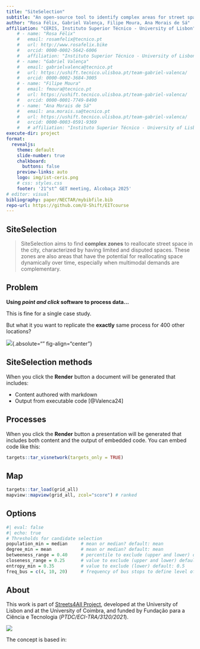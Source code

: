 ```yaml
---
title: "SiteSelection"
subtitle: "An open-source tool to identify complex areas for street space reallocation"
author: "Rosa Félix, Gabriel Valença, Filipe Moura, Ana Morais de Sá"
affiliation: "CERIS, Instituto Superior Técnico - University of Lisbon"
    # - name: "Rosa Félix"
    #   email: rosamfelix@tecnico.pt
    #   url: http://www.rosafelix.bike
    #   orcid: 0000-0002-5642-6006
    #   affiliation: "Instituto Superior Técnico - University of Lisbon"
    # - name: "Gabriel Valença"
    #   email: gabrielvalenca@tecnico.pt
    #   url: https://ushift.tecnico.ulisboa.pt/team-gabriel-valenca/
    #   orcid: 0000-0002-3684-3005
    # - name: "Filipe Moura"
    #   email: fmoura@tecnico.pt
    #   url: https://ushift.tecnico.ulisboa.pt/team-gabriel-valenca/
    #   orcid: 0000-0001-7749-8490
    # - name: "Ana Morais de Sá"
    #   email: ana.morais.sa@tecnico.pt
    #   url: https://ushift.tecnico.ulisboa.pt/team-gabriel-valenca/
    #   orcid: 0000-0003-0591-9369
    #   # affiliation: "Instituto Superior Técnico - University of Lisbon"
execute-dir: project
format:
  revealjs: 
    theme: default
    slide-number: true
    chalkboard: 
      buttons: false
    preview-links: auto
    logo: img/ist-ceris.png
    # css: styles.css
    footer: '21^st^ GET meeting, Alcobaça 2025'
# editor: visual
bibliography: paper/NECTAR/mybibfile.bib
repo-url: https://github.com/U-Shift/EITcourse
---
```


## SiteSelection

> SiteSelection aims to find **complex zones** to reallocate street space in the city, characterized by having limited and disputed spaces.
> These zones are also areas that have the potential for reallocating space dynamically over time, especially when multimodal demands are complementary.

## Problem {background-color="none"}

**Using *point and click* software to process data...**

This is fine for a single case study.

But what it you want to replicate the **exactly** same process for 400 other locations?

![](images/clipboard-1066373156.png){.absolute="" fig-align="center"}

## SiteSelection methods

When you click the **Render** button a document will be generated that includes:

-   Content authored with markdown
-   Output from executable code [@Valenca24]

## Processes

When you click the **Render** button a presentation will be generated that includes both content and the output of embedded code.
You can embed code like this:

```r
targets::tar_visnetwork(targets_only = TRUE)
```

## Map

```r
targets::tar_load(grid_all)
mapview::mapview(grid_all, zcol="score") # ranked
```

## Options

```r
#| eval: false
#| echo: true
# Thresholds for candidate selection
population_min = median     # mean or median? default: mean
degree_min = mean           # mean or median? default: mean
betweeness_range = 0.40     # percentile to exclude (upper and lower) default: 0.25
closeness_range = 0.25      # value to exclude (upper and lower) default: 0.25
entropy_min = 0.35          # value to exclude (lower) default: 0.5
freq_bus = c(4, 10, 20)     # frequency of bus stops to define level of service. last 2 will remain. default: c(4, 10, 20) 
```

## About

This work is part of [Streets4All Project](https://streets4all.tecnico.ulisboa.pt/), developed at the University of Lisbon and at the University of Coimbra, and funded by Fundação para a Ciência e Tecnologia (*PTDC/ECI-TRA/3120/2021*).

[![](images/clipboard-3372171257.png){fig-align="center"}](https://streets4all.tecnico.ulisboa.pt/)

The concept is based in:
